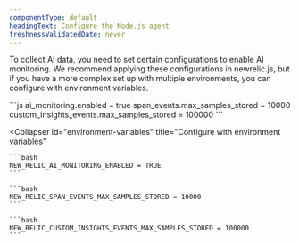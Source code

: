 ```yaml
---
componentType: default
headingText: Configure the Node.js agent
freshnessValidatedDate: never
---
```


To collect AI data, you need to set certain configurations to enable AI monitoring. We recommend applying these configurations in newrelic.js, but if you have a more complex set up with multiple environments, you can configure with environment variables.

<CollapserGroup>
  <Collapser
    id="config-file"
    title="Configure through newrelic.js"
  >
    ```js
    ai_monitoring.enabled = true
    span_events.max_samples_stored = 10000
    custom_insights_events.max_samples_stored = 100000
    ```
  </Collapser>

  <Collapser
    id="environment-variables"
    title="Configure with environment variables"
  >
    ```bash
    NEW_RELIC_AI_MONITORING_ENABLED = TRUE
    ```

    ```bash
    NEW_RELIC_SPAN_EVENTS_MAX_SAMPLES_STORED = 10000
    ```

    ```bash
    NEW_RELIC_CUSTOM_INSIGHTS_EVENTS_MAX_SAMPLES_STORED = 100000
    ```
  </Collapser>
</CollapserGroup>
